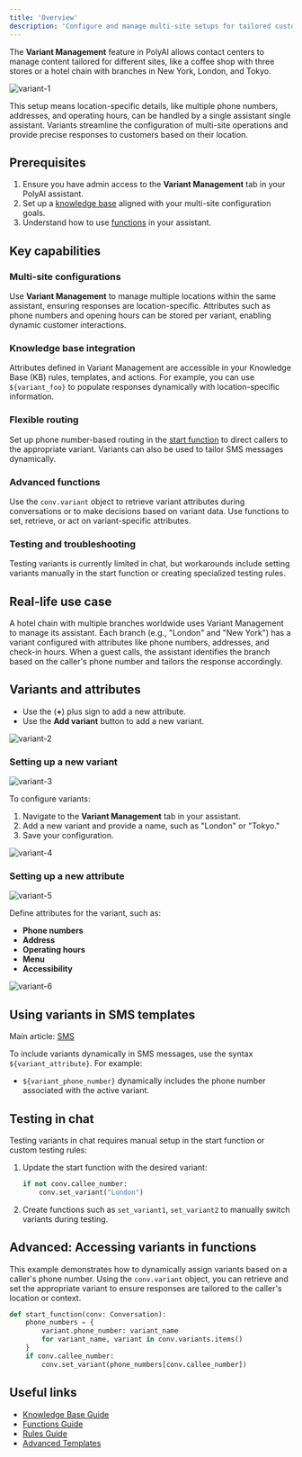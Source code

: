 ```yaml
---
title: 'Overview'
description: 'Configure and manage multi-site setups for tailored customer interactions.'
---
```


The **Variant Management** feature in PolyAI allows contact centers to manage content tailored for different sites, like a coffee shop
 with three stores or a hotel chain with branches in New York, London, and Tokyo.

![variant-1](/images/variant_1.png)

This setup means location-specific details, like multiple phone numbers,
addresses, and operating hours, can be handled by a single assistant single assistant. Variants streamline the configuration of multi-site operations and provide
 precise responses to customers based on their location.

## Prerequisites

1. Ensure you have admin access to the **Variant Management** tab in your PolyAI assistant.
2. Set up a [knowledge base](/knowledge-base/introduction) aligned with your multi-site configuration goals.
3. Understand how to use [functions](/functions/introduction) in your assistant.

## Key capabilities

### Multi-site configurations
Use **Variant Management** to manage multiple locations within the same assistant, ensuring responses are location-specific. Attributes such as phone numbers and opening hours can be stored per variant, enabling dynamic customer interactions.

### Knowledge base integration
Attributes defined in Variant Management are accessible in your Knowledge Base (KB) rules, templates, and actions. For example, you can use `${variant_foo}` to populate responses dynamically with location-specific information.

### Flexible routing
Set up phone number-based routing in the [start function](/function/start-function) to direct callers to the appropriate variant. Variants can also be used to tailor SMS messages dynamically.

### Advanced functions
Use the `conv.variant` object to retrieve variant attributes during conversations or to make decisions based on variant data. Use functions to set, retrieve, or act on variant-specific attributes.

### Testing and troubleshooting
Testing variants is currently limited in chat, but workarounds include setting variants manually in the start function or creating specialized testing rules.

## Real-life use case

A hotel chain with multiple branches worldwide uses Variant Management to manage its assistant. Each branch (e.g., "London" and "New York") has a variant configured with attributes like phone numbers, addresses, and check-in hours. When a guest calls, the assistant identifies the branch based on the caller's phone number and tailors the response accordingly.

## Variants and attributes

* Use the (**+**) plus sign to add a new attribute.
* Use the **Add variant** button to add a new variant.

![variant-2](/images/variant_2.png)

### Setting up a new variant

![variant-3](/images/variant_add_variant_annexe.png)

To configure variants:
1. Navigate to the **Variant Management** tab in your assistant.
2. Add a new variant and provide a name, such as "London" or "Tokyo."
4. Save your configuration.

![variant-4](/images/variant_added.png)

### Setting up a new attribute

![variant-5](/images/variant_add_attribute.png)

Define attributes for the variant, such as:
   - **Phone numbers**
   - **Address**
   - **Operating hours**
   - **Menu**
   - **Accessibility**

![variant-6](/images/variant_attribute_added.png)

## Using variants in SMS templates

Main article: [SMS](/sms/introduction)

To include variants dynamically in SMS messages, use the syntax `${variant_attribute}`. For example:
- `${variant_phone_number}` dynamically includes the phone number associated with the active variant.

## Testing in chat
Testing variants in chat requires manual setup in the start function or custom testing rules:
1. Update the start function with the desired variant:

   ```python
   if not conv.callee_number:
       conv.set_variant("London")
   ```

2. Create functions such as `set_variant1`, `set_variant2` to manually switch variants during testing.

## Advanced: Accessing variants in functions

This example demonstrates how to dynamically assign variants based on a caller's phone number. Using the `conv.variant` object,
you can retrieve and set the appropriate variant to ensure responses are tailored to the caller's location or context.

```python
def start_function(conv: Conversation):
    phone_numbers = {
        variant.phone_number: variant_name
        for variant_name, variant in conv.variants.items()
    }
    if conv.callee_number:
        conv.set_variant(phone_numbers[conv.callee_number])
```

## Useful links

- [Knowledge Base Guide](/knowledge-base/introduction)
- [Functions Guide](/function/introduction)
- [Rules Guide](/agent-settings/rules)
- [Advanced Templates](/knowledge-base/RAG/introduction)